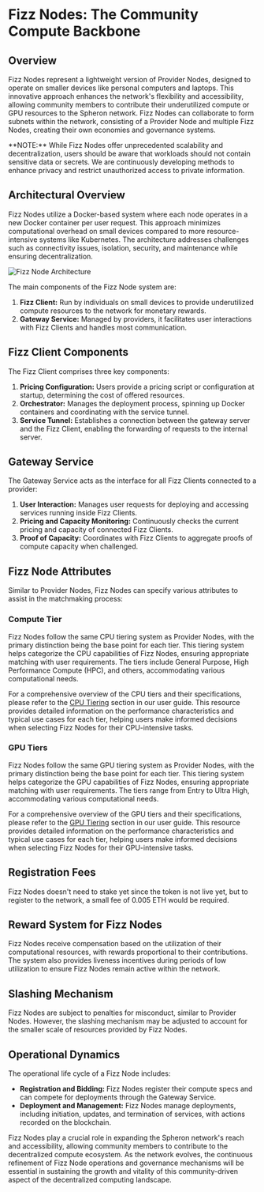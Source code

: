 
# Fizz Nodes: The Community Compute Backbone

## Overview

Fizz Nodes represent a lightweight version of Provider Nodes, designed to operate on smaller devices like personal computers and laptops. This innovative approach enhances the network's flexibility and accessibility, allowing community members to contribute their underutilized compute or GPU resources to the Spheron network. Fizz Nodes can collaborate to form subnets within the network, consisting of a Provider Node and multiple Fizz Nodes, creating their own economies and governance systems.

<Callout type="warning">
**NOTE:** While Fizz Nodes offer unprecedented scalability and decentralization, users should be aware that workloads should not contain sensitive data or secrets. We are continuously developing methods to enhance privacy and restrict unauthorized access to private information.
</Callout>

## Architectural Overview

Fizz Nodes utilize a Docker-based system where each node operates in a new Docker container per user request. This approach minimizes computational overhead on small devices compared to more resource-intensive systems like Kubernetes. The architecture addresses challenges such as connectivity issues, isolation, security, and maintenance while ensuring decentralization.

![Fizz Node Architecture](assets/fizz-node-architecture.png)

The main components of the Fizz Node system are:

1. **Fizz Client:** Run by individuals on small devices to provide underutilized compute resources to the network for monetary rewards.
2. **Gateway Service:** Managed by providers, it facilitates user interactions with Fizz Clients and handles most communication.

## Fizz Client Components

The Fizz Client comprises three key components:

1. **Pricing Configuration:** Users provide a pricing script or configuration at startup, determining the cost of offered resources.
2. **Orchestrator:** Manages the deployment process, spinning up Docker containers and coordinating with the service tunnel.
3. **Service Tunnel:** Establishes a connection between the gateway server and the Fizz Client, enabling the forwarding of requests to the internal server.

## Gateway Service

The Gateway Service acts as the interface for all Fizz Clients connected to a provider:

1. **User Interaction:** Manages user requests for deploying and accessing services running inside Fizz Clients.
2. **Pricing and Capacity Monitoring:** Continuously checks the current pricing and capacity of connected Fizz Clients.
3. **Proof of Capacity:** Coordinates with Fizz Clients to aggregate proofs of compute capacity when challenged.

## Fizz Node Attributes

Similar to Provider Nodes, Fizz Nodes can specify various attributes to assist in the matchmaking process:

### Compute Tier

Fizz Nodes follow the same CPU tiering system as Provider Nodes, with the primary distinction being the base point for each tier. This tiering system helps categorize the CPU capabilities of Fizz Nodes, ensuring appropriate matching with user requirements. The tiers include General Purpose, High Performance Compute (HPC), and others, accommodating various computational needs.

For a comprehensive overview of the CPU tiers and their specifications, please refer to the [CPU Tiering](/user-guide/supports#cpu-support--tiering) section in our user guide. This resource provides detailed information on the performance characteristics and typical use cases for each tier, helping users make informed decisions when selecting Fizz Nodes for their CPU-intensive tasks.

### GPU Tiers

Fizz Nodes follow the same GPU tiering system as Provider Nodes, with the primary distinction being the base point for each tier. This tiering system helps categorize the GPU capabilities of Fizz Nodes, ensuring appropriate matching with user requirements. The tiers range from Entry to Ultra High, accommodating various computational needs.

For a comprehensive overview of the GPU tiers and their specifications, please refer to the [GPU Tiering](/user-guide/supports#gpu-support--tiering) section in our user guide. This resource provides detailed information on the performance characteristics and typical use cases for each tier, helping users make informed decisions when selecting Fizz Nodes for their GPU-intensive tasks.

## Registration Fees

Fizz Nodes doesn't need to stake yet since the token is not live yet, but to register to the network, a small fee of 0.005 ETH would be required.

## Reward System for Fizz Nodes

Fizz Nodes receive compensation based on the utilization of their computational resources, with rewards proportional to their contributions. The system also provides liveness incentives during periods of low utilization to ensure Fizz Nodes remain active within the network.

## Slashing Mechanism

Fizz Nodes are subject to penalties for misconduct, similar to Provider Nodes. However, the slashing mechanism may be adjusted to account for the smaller scale of resources provided by Fizz Nodes.

## Operational Dynamics

The operational life cycle of a Fizz Node includes:

- **Registration and Bidding:** Fizz Nodes register their compute specs and can compete for deployments through the Gateway Service.
- **Deployment and Management:** Fizz Nodes manage deployments, including initiation, updates, and termination of services, with actions recorded on the blockchain.

Fizz Nodes play a crucial role in expanding the Spheron network's reach and accessibility, allowing community members to contribute to the decentralized compute ecosystem. As the network evolves, the continuous refinement of Fizz Node operations and governance mechanisms will be essential in sustaining the growth and vitality of this community-driven aspect of the decentralized computing landscape.

<Navigation name="Fizz Nodes" />